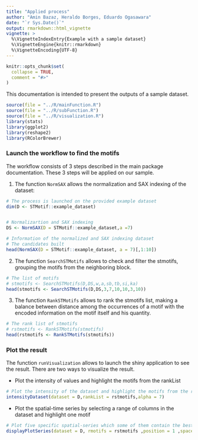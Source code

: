 ```yaml
---
title: "Applied process"
author: "Amin Bazaz, Heraldo Borges, Eduardo Ogasawara"
date: "`r Sys.Date()`"
output: rmarkdown::html_vignette
vignette: >
  %\VignetteIndexEntry{Example with a sample dataset}
  %\VignetteEngine{knitr::rmarkdown}
  %\VignetteEncoding{UTF-8}
---
```


```r
knitr::opts_chunk$set(
  collapse = TRUE,
  comment = "#>"
)
```


This documentation is intended to present the outputs of a sample dataset.

```r
source(file = "../R/mainFunction.R")
source(file = "../R/subFunction.R")
source(file = "../R/visualization.R")
library(stats)
library(ggplot2)
library(reshape2)
library(RColorBrewer)
```

### Launch the workflow to find the motifs

The workflow consists of 3 steps described in the main package documentation.
These 3 steps will be applied on our sample.

 1. The function `NormSAX` allows the normalization and SAX indexing of the dataset:
 
```r

# The process is launched on the provided example dataset
dim(D <- STMotif::example_dataset)


# Normalizartion and SAX indexing
DS <- NormSAX(D = STMotif::example_dataset,a =7)

# Information of the normalized and SAX indexing dataset 
# The candidates built 
head(NormSAX(D = STMotif::example_dataset, a = 7)[,1:10])

```



2. The function `SearchSTMotifs` allows to check and filter the stmotifs, grouping the motifs from the neighboring block. 


```r
# The list of motifs 
# stmotifs <- SearchSTMotifs(D,DS,w,a,sb,tb,si,ka)
head(stmotifs <- SearchSTMotifs(D,DS,3,7,10,10,3,10))
```



3. The function `RankSTMotifs` allows to rank the stmotifs list, making a balance between distance among the occurrences of a motif with the encoded information on the motif itself and his quantity. 

```r
# The rank list of stmotifs 
# rstmotifs <- RankSTMotifs(stmotifs)
head(rstmotifs <- RankSTMotifs(stmotifs))
```


### Plot the result

The function `runVisualization` allows to launch the shiny application to see the result.
There are two ways to visualize the result.

- Plot the intensity of values and highlight the motifs from the rankList

```r
# Plot the intensity of the dataset and highlight the motifs from the rankList
intensityDataset(dataset = D,rankList = rstmotifs,alpha = 7)
```



- Plot the spatial-time series by selecting a range of columns in the dataset and highlight one motif

```r
# Plot five specific spatial-series which some of them contain the best motif
displayPlotSeries(dataset = D, rmotifs = rstmotifs ,position = 1 ,space = c(1,2,5:7))
```



